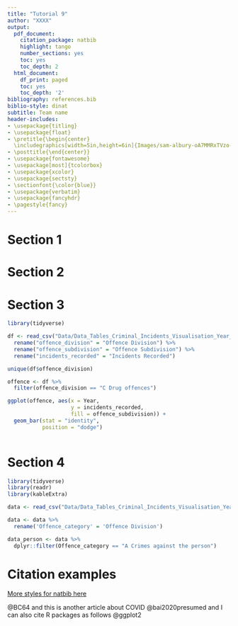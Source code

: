 ```yaml
---
title: "Tutorial 9"
author: "XXXX"
output:
  pdf_document:
    citation_package: natbib
    highlight: tango
    number_sections: yes
    toc: yes
    toc_depth: 2
  html_document:
    df_print: paged
    toc: yes
    toc_depth: '2'
bibliography: references.bib 
biblio-style: dinat
subtitle: Team name
header-includes:
- \usepackage{titling}
- \usepackage{float}
- \pretitle{\begin{center} 
  \includegraphics[width=5in,height=6in]{Images/sam-albury-oA7MMRxTVzo-unsplash.jpg}\LARGE\\}
- \posttitle{\end{center}}
- \usepackage{fontawesome}
- \usepackage[most]{tcolorbox}
- \usepackage{xcolor}
- \usepackage{sectsty}
- \sectionfont{\color{blue}}
- \usepackage{verbatim}
- \usepackage{fancyhdr}
- \pagestyle{fancy}
---
```


\clearpage

# Section 1


\clearpage

# Section 2


\clearpage

# Section 3

```r
library(tidyverse)
```

```r
df <- read_csv("Data/Data_Tables_Criminal_Incidents_Visualisation_Year_Ending_December_2019.csv") %>% 
  rename("offence_division" = "Offence Division") %>% 
  rename("offence_subdivision" = "Offence Subdivision") %>% 
  rename("incidents_recorded" = "Incidents Recorded")

unique(df$offence_division)
```

```r
offence <- df %>% 
  filter(offence_division == "C Drug offences")
```

```r
ggplot(offence, aes(x = Year, 
                    y = incidents_recorded,
                    fill = offence_subdivision)) +
  geom_bar(stat = "identity",
           position = "dodge")
  
```


\clearpage

# Section 4

```r
library(tidyverse)
library(readr)
library(kableExtra)

data <- read_csv("Data/Data_Tables_Criminal_Incidents_Visualisation_Year_Ending_December_2019.csv") 

data <- data %>% 
  rename('Offence_category' = 'Offence Division')

data_person <- data %>% 
  dplyr::filter(Offence_category == "A Crimes against the person") 

```

\clearpage

# Citation examples

[More styles for natbib here](https://www.overleaf.com/learn/latex/Natbib_bibliography_styles)


 @BC64 and this is another article about COVID @bai2020presumed and I can also cite R packages as follows @ggplot2
